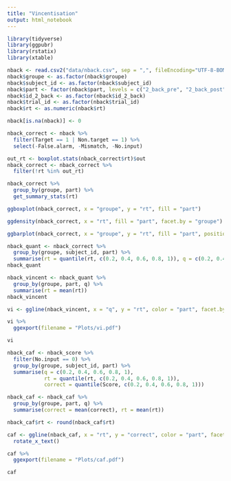 ```yaml
---
title: "Vincentisation"
output: html_notebook
---
```



```r
library(tidyverse)
library(ggpubr)
library(rstatix)
library(xtable)

nback <- read.csv2("data/nback.csv", sep = ",", fileEncoding="UTF-8-BOM")
nback$groupe <- as.factor(nback$groupe)
nback$subject_id <- as.factor(nback$subject_id)
nback$part <- factor(nback$part, levels = c("2_back_pre", "2_back_post"))
nback$id_2_back <- as.factor(nback$id_2_back)
nback$trial_id <- as.factor(nback$trial_id)
nback$rt <- as.numeric(nback$rt)

nback[is.na(nback)] <- 0

nback_correct <- nback %>%
  filter(Target == 1 | Non.target == 1) %>%
  select(-False.alarm, -Mismatch, -No.input)

out_rt <- boxplot.stats(nback_correct$rt)$out
nback_correct <- nback_correct %>%
  filter(!rt %in% out_rt)

nback_correct %>%
  group_by(groupe, part) %>%
  get_summary_stats(rt)

```

```r

ggboxplot(nback_correct, x = "groupe", y = "rt", fill = "part")

```

```r
ggdensity(nback_correct, x = "rt", fill = "part", facet.by = "groupe")
```

```r
ggbarplot(nback_correct, x = "groupe", y = "rt", fill = "part", position = position_dodge(0.8), add = "mean_sd")
```

```r
nback_quant <- nback_correct %>%
  group_by(groupe, subject_id, part) %>%
  summarise(rt = quantile(rt, c(0.2, 0.4, 0.6, 0.8, 1)), q = c(0.2, 0.4, 0.6, 0.8, 1))
nback_quant
```

```r
nback_vincent <- nback_quant %>%
  group_by(groupe, part, q) %>%
  summarise(rt = mean(rt))
nback_vincent
```

```r
vi <- ggline(nback_vincent, x = "q", y = "rt", color = "part", facet.by = "groupe", size = 1)

vi %>%
  ggexport(filename = "Plots/vi.pdf")

vi
```

```r
nback_caf <- nback_score %>%
  filter(No.input == 0) %>%
  group_by(groupe, subject_id, part) %>%
  summarise(q = c(0.2, 0.4, 0.6, 0.8, 1),
            rt = quantile(rt, c(0.2, 0.4, 0.6, 0.8, 1)), 
            correct = quantile(Score, c(0.2, 0.4, 0.6, 0.8, 1)))

nback_caf <- nback_caf %>%
  group_by(groupe, part, q) %>%
  summarise(correct = mean(correct), rt = mean(rt))

nback_caf$rt <- round(nback_caf$rt)

caf <- ggline(nback_caf, x = "rt", y = "correct", color = "part", facet.by = "groupe", size = 1) +
  rotate_x_text()

caf %>%
  ggexport(filename = "Plots/caf.pdf")

caf

```















